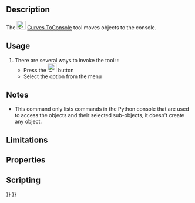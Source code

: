 <languages/>
<translate>

<!--T:1-->
{{Docnav
|[[Curves_PasteSVG|PasteSVG]]
|[[Curves_AdjacentFaces|AdjacentFaces]]
|[[Curves_Workbench|Curves]]
|IconL=Curves_PasteSVG.svg
|IconR=Curves_AdjacentFaces.svg
|IconC=Curves_workbench_icon.svg
}}

<!--T:2-->
{{GuiCommand
|Name=Curves ToConsole
|MenuLocation=Misc. → Objects to Console
|Workbenches=[[Curves_Workbench|Curves]]
}}

==Description== <!--T:3-->

<!--T:4-->
The [[Image:Curves_ToConsole.svg|24px]] [[Curves_ToConsole|Curves ToConsole]] tool moves objects to the console.

==Usage== <!--T:5-->

<!--T:6-->
# There are several ways to invoke the tool: :
#* Press the [[Image:Curves_ToConsole.svg|24px]] button
#* Select the {{MenuCommand|Misc. → Objects to Console}} option from the menu


==Notes== <!--T:7-->

* This command only lists commands in the Python console that are used to access the objects and their selected sub-objects, it doesn't create any object.

==Limitations== <!--T:8-->


==Properties== <!--T:9-->


==Scripting== <!--T:10-->


<!--T:11-->
{{Docnav
|[[Curves_PasteSVG|PasteSVG]]
|[[Curves_AdjacentFaces|AdjacentFaces]]
|[[Curves_Workbench|Curves]]
|IconL=Curves_PasteSVG.svg
|IconR=Curves_AdjacentFaces.svg
|IconC=Curves_workbench_icon.svg
}}

</translate>
{{Curves Tools navi{{#translation:}}}}
{{Userdocnavi{{#translation:}}}}